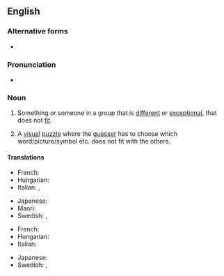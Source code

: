 ==English==

===Alternative forms===
* {{l|en|odd man out}}

===Pronunciation===
* {{audio|en|En-au-odd one out.ogg|Audio (AU)}}

===Noun===
{{en-noun|~|odd ones out}}

# {{lb|en|countable}} Something or someone in a group that is [[different]] or [[exceptional]], that does not [[fit]].
#: {{syn|en|odd man out}}
# {{lb|en|uncountable}} A [[visual]] [[puzzle]] where the [[guesser]] has to choose which word/picture/symbol etc. does not fit with the others.

====Translations====
{{trans-top|misfit}}
* French: {{t+|fr|intrus|m}}
* Hungarian: {{t|hu|kakukktojás}}
* Italian: {{t+|it|intruso|m}}, {{t+|it|eccentrico|m}}
{{trans-mid}}
* Japanese: {{t|ja|仲間外れ|tr=なかまはずれ, nakama hazure}}
* Maori: {{t|mi|tauhara}}
* Swedish: {{t|sv|udda fågel|c}}, {{t|sv|katt bland hermelinerna|c}}
{{trans-bottom}}

{{trans-top|puzzle}}
* French: {{t+|fr|intrus|m}}
* Hungarian: {{t|hu|kakukktojás}}
* Italian: {{t|it|trova l'intruso|m}}
{{trans-mid}}
* Japanese: {{t|ja|仲間外れ|tr=なかまはずれ, nakama hazure}}
* Swedish: {{t|sv|en ska bort}}, {{t|sv|vilken ska bort?}}
{{trans-bottom}}
